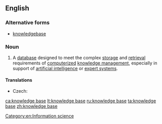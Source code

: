 ==English==
{{wikipedia}}

===Alternative forms===
* [[knowledgebase]] {{qualifier|less common}}

===Noun===
{{en-noun|head=[[knowledge]] [[base]]}}

# A [[database]] designed to meet the complex [[storage]] and [[retrieval]] requirements of [[computerize]]d [[knowledge management]], especially in support of [[artificial intelligence]] or [[expert system]]s.

====Translations====
{{trans-top|database}}
* Czech: {{t|cs|znalostní báze|f}}
{{trans-mid}}
{{trans-bottom}}

[[Category:en:Information science]]

[[ca:knowledge base]]
[[lt:knowledge base]]
[[ru:knowledge base]]
[[ta:knowledge base]]
[[zh:knowledge base]]
